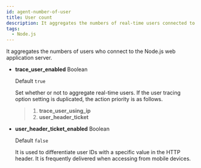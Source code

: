 ```yaml
---
id: agent-number-of-user
title: User count
description: It aggregates the numbers of real-time users connected to WAS.
tags:
  - Node.js
---
```


It aggregates the numbers of users who connect to the Node.js web application server.

- **trace_user_enabled** <span class='type'>Boolean</span>

  Default `true`

  Set whether or not to aggregate real-time users. If the user tracing option setting is duplicated, the action priority is as follows.

  > 1. **trace_user_using_ip**
  > 2. **user_header_ticket**


<Commoncollectuser />

- **user_header_ticket_enabled** <span class='type'>Boolean</span>

  Default `false`

  It is used to differentiate user IDs with a specific value in the HTTP header. It is frequently delivered when accessing from mobile devices.
